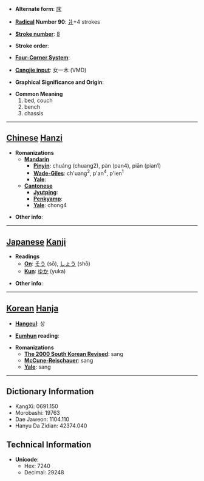 * '''Alternate form''': [[床]]

* '''[[Wiktionary:Chinese radical index| Radical]] Number 90''': [[Wiktionary:Chinese radical index 爿|爿]]+4 strokes

* '''[[Wiktionary:Chinese total strokes index|Stroke number]]''': [[Wiktionary:Chinese total strokes index 8|8]]

* '''Stroke order''': 

* '''[[Wiktionary:Chinese four corner index|Four-Corner System]]''': 

* '''[[Wiktionary:Chinese Cangjie index|Cangjie input]]''': 女一木 (VMD)

* '''Graphical Significance and Origin''': 

* '''Common Meaning'''
*#bed, couch
*# bench
*# chassis


----

== [[Chinese]] [[Hanzi]] ==

* '''Romanizations'''
** '''[[Mandarin]]'''
*** '''[[Pinyin]]''': chuáng (chuang2), pàn (pan4), piān (pian1)
*** '''[[Wade-Giles]]''': ch'uang<sup>2</sup>, p'an<sup>4</sup>, p'ien<sup>1</sup>
*** '''[[Yale]]''': 
** '''[[Cantonese]]'''
*** '''[[Jyutping]]''':
*** '''[[Penkyamp]]''': 
*** '''[[Yale]]''': chong4

* '''Other info''': 

----

== [[Japanese]] [[Kanji]] ==

* '''Readings'''
** '''[[On]]''': [[そう]] (sō), [[しょう]] (shō)
** '''[[Kun]]''': [[ゆか]] (yuka)

* '''Other info''':  

----

== [[Korean]] [[Hanja]] ==

* '''[[Hangeul]]''': 상

* '''[[Eumhun]] reading''': 

* '''Romanizations'''
** '''[[The 2000 South Korean Revised Romanization|The 2000 South Korean Revised]]''': sang
** '''[[McCune-Reischauer]]''': sang
** '''[[Yale]]''': sang

----

== Dictionary Information ==

* KangXi: 0691.150
* Morobashi: 19763
* Dae Jaweon: 1104.110
* Hanyu Da Zidian: 42374.040

== Technical Information ==

* '''Unicode''':
** Hex: 7240
** Decimal: 29248